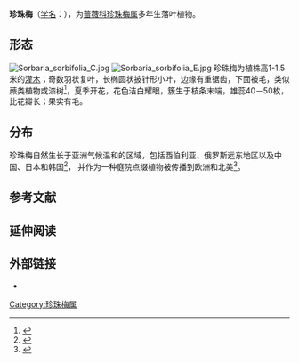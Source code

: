 {{Speciesbox 
| image = SorbariaSorbifolia3.jpg
| image_caption =  
| genus = Sorbaria
| species = sorbifolia
| authority = ([[L.|L.]]) [[A.Braun|A.Braun]]
}}

'''珍珠梅'''（[[学名|学名]]：''{{lang|la|Sorbaria sorbifolia}}''），为[[蔷薇科|蔷薇科]][[珍珠梅属|珍珠梅属]]多年生落叶植物。

==形态==
[[File:Sorbaria_sorbifolia_C.jpg|thumb]]
[[File:Sorbaria_sorbifolia_E.jpg|thumb]]
珍珠梅为植株高1-1.5米的[[灌木|灌木]]；奇数羽状复叶，长椭圆状披针形小叶，边缘有重锯齿，下面被毛，类似蕨类植物或漆树<ref>{{Cite web |url=http://ontariotrees.com/main/species.php?id=2038 |title=Ontario Trees & Shrubs - False Spirea |accessdate=2010-04-29 |archive-date=2010-09-01 |archive-url=https://web.archive.org/web/20100901132157/http://ontariotrees.com/main/species.php?id=2038 |dead-url=no }}</ref>，夏季开花，花色洁白耀眼，簇生于枝条末端，雄蕊40－50枚，比花瓣长；果实有毛。

==分布==
珍珠梅自然生长于亚洲气候温和的区域，包括西伯利亚、俄罗斯远东地区以及中国、日本和韩国<ref>{{Cite web |url=http://www.ars-grin.gov/cgi-bin/npgs/html/taxon.pl?34983 |title=USDA Germplasm Resources Information Network |accessdate=2010-04-29 |archive-date=2011-06-05 |archive-url=https://web.archive.org/web/20110605181946/http://www.ars-grin.gov/cgi-bin/npgs/html/taxon.pl?34983 |dead-url=no }}</ref>，
并作为一种庭院点缀植物被传播到欧洲和北美<ref>{{Cite web |url=http://plants.usda.gov/java/profile?symbol=SOSO2 |title=USDA PLANTS Profile for ''Sorbaria sorbifolia'' |accessdate=2010-04-29 |archive-date=2010-10-16 |archive-url=https://web.archive.org/web/20101016013338/http://plants.usda.gov/java/profile?symbol=SOSO2 |dead-url=no }}</ref>。

==参考文献==
{{reflist}}

== 延伸阅读 ==
{{Wikisource further reading}}

== 外部链接 ==
{{Commons|Sorbaria sorbifolia}}
{{Wikispecies|Sorbaria sorbifolia}}
*{{zh-hans}}{{CVH|Sorbaria sorbifolia}}
{{Taxonbar|from=Q158953}}

[[Category:珍珠梅属|Category:珍珠梅属]]


{{plant-stub}}